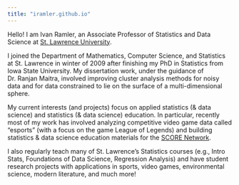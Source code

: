 ```yaml
---
title: "iramler.github.io"
---
```


Hello! I am Ivan Ramler, an Associate Professor of Statistics and Data Science at [St. Lawrence University](https://www.stlawu.edu/offices/math-computer-science-and-statistics){target="_blank"}.

I joined the Department of Mathematics, Computer Science, and Statistics at St. Lawrence in winter of 2009 after finishing my PhD in Statistics from Iowa State University. My dissertation work, under the guidance of Dr. Ranjan Maitra, involved improving cluster analysis methods for noisy data and for data constrained to lie on the surface of a multi-dimensional sphere.

My current interests (and projects) focus on applied statistics (& data science) and statistics (& data science) education. In particular, recently most of my work has involved analyzing competitive video game data called “esports” (with a focus on the game League of Legends) and building statistics & data science education materials for the [SCORE Network](https://scorenetwork.org/){target="_blank"}.

I also regularly teach many of St. Lawrence’s Statistics courses (e.g., Intro Stats, Foundations of Data Science, Regression Analysis) and have student research projects with applications in sports, video games, environmental science, modern literature, and much more!
